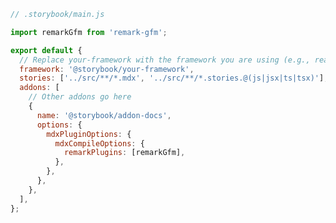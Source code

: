 ```js
// .storybook/main.js

import remarkGfm from 'remark-gfm';

export default {
  // Replace your-framework with the framework you are using (e.g., react-webpack5, vue3-vite)
  framework: '@storybook/your-framework',
  stories: ['../src/**/*.mdx', '../src/**/*.stories.@(js|jsx|ts|tsx)'],
  addons: [
    // Other addons go here
    {
      name: '@storybook/addon-docs',
      options: {
        mdxPluginOptions: {
          mdxCompileOptions: {
            remarkPlugins: [remarkGfm],
          },
        },
      },
    },
  ],
};
```
